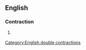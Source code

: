 ==English==

===Contraction===
{{head|en|contraction|head=[[who]][['d|’d]][['ve|’ve]]}}

# {{nonstandard|informal}} {{contraction of|[[who]] [[would]] [[have]]}}

[[Category:English double contractions]]